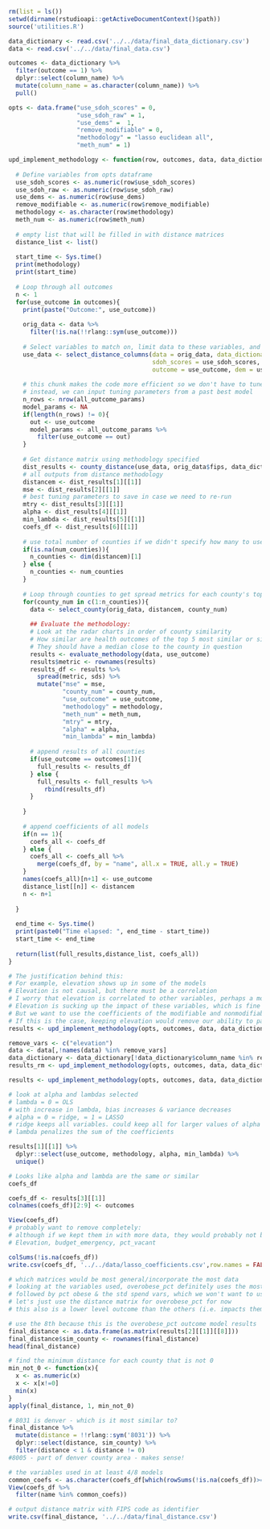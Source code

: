 ```r
rm(list = ls())
setwd(dirname(rstudioapi::getActiveDocumentContext()$path))
source('utilities.R')
```

```r
data_dictionary <- read.csv('../../data/final_data_dictionary.csv')
data <- read.csv('../../data/final_data.csv')

outcomes <- data_dictionary %>% 
  filter(outcome == 1) %>% 
  dplyr::select(column_name) %>% 
  mutate(column_name = as.character(column_name)) %>% 
  pull()
```

```r
opts <- data.frame("use_sdoh_scores" = 0,
                   "use_sdoh_raw" = 1,
                   "use_dems" =  1,
                   "remove_modifiable" = 0,
                   "methodology" = "lasso euclidean all",
                   "meth_num" = 1)
```

```r
upd_implement_methodology <- function(row, outcomes, data, data_dictionary, all_outcome_params = NA, num_counties = NA){
  
  # Define variables from opts dataframe
  use_sdoh_scores <- as.numeric(row$use_sdoh_scores)
  use_sdoh_raw <- as.numeric(row$use_sdoh_raw)
  use_dems <- as.numeric(row$use_dems)
  remove_modifiable <- as.numeric(row$remove_modifiable)
  methodology <- as.character(row$methodology)
  meth_num <- as.numeric(row$meth_num)
  
  # empty list that will be filled in with distance matrices
  distance_list <- list()
  
  start_time <- Sys.time()
  print(methodology)
  print(start_time)
  
  # Loop through all outcomes
  n <- 1
  for(use_outcome in outcomes){
    print(paste("Outcome:", use_outcome))
    
    orig_data <- data %>% 
      filter(!is.na(!!rlang::sym(use_outcome)))
    
    # Select variables to match on, limit data to these variables, and replace NAs
    use_data <- select_distance_columns(data = orig_data, data_dictionary = data_dictionary,
                                        sdoh_scores = use_sdoh_scores, sdoh_raw = use_sdoh_raw,
                                        outcome = use_outcome, dem = use_dems)
    
    # this chunk makes the code more efficient so we don't have to tune the same model multiple times for the same outcome/variables
    # instead, we can input tuning parameters from a past best model
    n_rows <- nrow(all_outcome_params)
    model_params <- NA
    if(length(n_rows) != 0){
      out <- use_outcome
      model_params <- all_outcome_params %>% 
        filter(use_outcome == out)
    }
    
    # Get distance matrix using methodology specified
    dist_results <- county_distance(use_data, orig_data$fips, data_dictionary, methodology, use_outcome, remove_modifiable, model_params)
    # all outputs from distance methodology
    distancem <- dist_results[1][[1]]
    mse <- dist_results[2][[1]]
    # best tuning parameters to save in case we need to re-run
    mtry <- dist_results[3][[1]]
    alpha <- dist_results[4][[1]]
    min_lambda <- dist_results[5][[1]]
    coefs_df <- dist_results[6][[1]]
    
    # use total number of counties if we didn't specify how many to use
    if(is.na(num_counties)){
      n_counties <- dim(distancem)[1]
    } else {
      n_counties <- num_counties
    }
    
    # Loop through counties to get spread metrics for each county's top 5 most similar
    for(county_num in c(1:n_counties)){
      data <- select_county(orig_data, distancem, county_num)
      
      ## Evaluate the methodology:
      # Look at the radar charts in order of county similarity
      # How similar are health outcomes of the top 5 most similar or similar within a certain distance?
      # They should have a median close to the county in question
      results <- evaluate_methodology(data, use_outcome)
      results$metric <- rownames(results)
      results_df <- results %>% 
        spread(metric, sds) %>% 
        mutate("mse" = mse,
               "county_num" = county_num,
               "use_outcome" = use_outcome,
               "methodology" = methodology,
               "meth_num" = meth_num,
               "mtry" = mtry,
               "alpha" = alpha,
               "min_lambda" = min_lambda)
      
      # append results of all counties
      if(use_outcome == outcomes[1]){
        full_results <- results_df
      } else {
        full_results <- full_results %>% 
          rbind(results_df)
      }
      
    }
    
    # append coefficients of all models
    if(n == 1){
      coefs_all <- coefs_df
    } else {
      coefs_all <- coefs_all %>% 
        merge(coefs_df, by = "name", all.x = TRUE, all.y = TRUE)
    }
    names(coefs_all)[n+1] <- use_outcome
    distance_list[[n]] <- distancem
    n <- n+1
    
  }
  
  end_time <- Sys.time()
  print(paste0("Time elapsed: ", end_time - start_time))
  start_time <- end_time
  
  return(list(full_results,distance_list, coefs_all))
}
```

```r
# The justification behind this:
# For example, elevation shows up in some of the models
# Elevation is not causal, but there must be a correlation
# I worry that elevation is correlated to other variables, perhaps a modifiable (walkability) and another nonmodifiable, or something
# Elevation is sucking up the impact of these variables, which is fine for prediction
# But we want to use the coefficients of the modifiable and nonmodifiable variables separately
# If this is the case, keeping elevation would remove our ability to parse out these two impacts
results <- upd_implement_methodology(opts, outcomes, data, data_dictionary)

remove_vars <- c("elevation")
data <- data[,!names(data) %in% remove_vars]
data_dictionary <- data_dictionary[!data_dictionary$column_name %in% remove_vars, ]
results_rm <- upd_implement_methodology(opts, outcomes, data, data_dictionary)


```

```r
results <- upd_implement_methodology(opts, outcomes, data, data_dictionary)

# look at alpha and lambdas selected
# lambda = 0 = OLS
# with increase in lambda, bias increases & variance decreases
# alpha = 0 = ridge, = 1 = LASSO
# ridge keeps all variables. could keep all for larger values of alpha too if they are all important
# lambda penalizes the sum of the coefficients

results[1][[1]] %>% 
  dplyr::select(use_outcome, methodology, alpha, min_lambda) %>% 
  unique()
```
```r
# Looks like alpha and lambda are the same or similar
coefs_df


```

```r
coefs_df <- results[3][[1]]
colnames(coefs_df)[2:9] <- outcomes

View(coefs_df)
# probably want to remove completely:
# although if we kept them in with more data, they would probably not be selected
# Elevation, budget_emergency, pct_vacant

colSums(!is.na(coefs_df))
write.csv(coefs_df, '../../data/lasso_coefficients.csv',row.names = FALSE)

# which matrices would be most general/incorporate the most data
# looking at the variables used, overobese_pct definitely uses the most
# followed by pct obese & the std spend vars, which we won't want to use
# let's just use the distance matrix for overobese_pct for now
# this also is a lower level outcome than the others (i.e. impacts them down the road, so makes sense to use)
```

```r
# use the 8th because this is the overobese_pct outcome model results
final_distance <- as.data.frame(as.matrix(results[2][[1]][[8]]))
final_distance$sim_county <- rownames(final_distance)
head(final_distance)

# find the minimum distance for each county that is not 0
min_not_0 <- function(x){
  x <- as.numeric(x)
  x <- x[x!=0]
  min(x)
}
apply(final_distance, 1, min_not_0)

# 8031 is denver - which is it most similar to?
final_distance %>% 
  mutate(distance = !!rlang::sym('8031')) %>% 
  dplyr::select(distance, sim_county) %>%
  filter(distance < 1 & distance != 0)
#8005 - part of denver county area - makes sense!

# the variables used in at least 4/8 models
common_coefs <- as.character(coefs_df[which(rowSums(!is.na(coefs_df))>=5),"name"])
View(coefs_df %>% 
  filter(name %in% common_coefs))

# output distance matrix with FIPS code as identifier
write.csv(final_distance, '../../data/final_distance.csv')
```